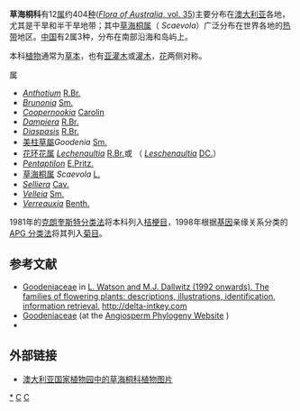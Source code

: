 {{Automatic taxobox
| taxon = Goodeniaceae
| image = Goodenia ramosissima-Sowerby.jpg
| image_caption = ''Goodenia ramosissima''
| authority = [[Robert_Brown_(botanist)|R.Br.]] ，[[Barthélemy_Charles_Joseph_Dumortier|Dumort.]]修订
| subdivision_ranks = [[属|属]]
| subdivision = 
参见正文
}}

'''草海桐科'''有12[[属|属]]约404[[种|种]]([https://web.archive.org/web/20060915011926/http://deh.gov.au/biodiversity/abrs/publications/flora-of-australia/vol35.html ''Flora of Australia'', vol. 35])主要分布在[[澳大利亚|澳大利亚]]各地，尤其是干旱和半干旱地带；其中[[草海桐属|草海桐属]]（ ''Scaevola''）广泛分布在世界各地的[[热带|热带]]地区。[[中国|中国]]有2属3种，分布在南部沿海和岛屿上。

本科[[植物|植物]]通常为[[草本|草本]]，也有[[亚灌木|亚灌木]]或[[灌木|灌木]]，[[花|花]]两侧对称。

;属
* ''[[Anthotium|Anthotium]]'' [[Robert_Brown_(botanist)|R.Br.]]
* ''[[Brunonia|Brunonia]]'' [[James_Edward_Smith|Sm.]]
* ''[[Coopernookia|Coopernookia]]'' [[Carolin|Carolin]]
* ''[[Dampiera|Dampiera]]'' [[Robert_Brown_(botanist)|R.Br.]]
* ''[[Diaspasis|Diaspasis]]'' [[Robert_Brown_(botanist)|R.Br.]]
* [[美柱草屬|美柱草屬]]''Goodenia'' [[James_Edward_Smith|Sm.]]
* [[花环花属|花环花属]] ''[[Lechenaultia|Lechenaultia]]'' [[Robert_Brown_(botanist)|R.Br.]]或 （ ''[[Leschenaultia|Leschenaultia]]'' [[A._P._de_Candolle|DC.]]）
* ''[[Pentaptilon|Pentaptilon]]'' [[E.Pritz.|E.Pritz.]]
* [[草海桐属|草海桐属]] ''Scaevola'' [[L.|L.]]
* ''[[Selliera|Selliera]]'' [[Cav.|Cav.]]
* ''[[Velleia|Velleia]]'' [[James_Edward_Smith|Sm.]]
* ''[[Verreauxia|Verreauxia]]'' [[Benth.|Benth.]]

1981年的[[克朗奎斯特分类法|克朗奎斯特分类法]]将本科列入[[桔梗目|桔梗目]]，1998年根据[[基因|基因]]亲缘关系分类的[[APG_分类法|APG 分类法]]将其列入[[菊目|菊目]]。

== 参考文献 ==
* [http://delta-intkey.com/angio/www/goodenia.htm Goodeniaceae] {{Wayback|url=http://delta-intkey.com/angio/www/goodenia.htm |date=20061101095421 }} in [http://delta-intkey.com/angio/ L. Watson and M.J. Dallwitz (1992 onwards). The families of flowering plants: descriptions, illustrations, identification, information retrieval.] {{Wayback|url=http://delta-intkey.com/angio/ |date=20060426025029 }} http://delta-intkey.com {{Wayback|url=http://delta-intkey.com/ |date=20070103200438 }}
* [http://www.mobot.org/MOBOT/Research/APweb/orders/asteralesweb.htm#Goodeniaceae Goodeniaceae] {{WebCite|url=https://www.webcitation.org/673L3eL9X?url=http://www.mobot.org/MOBOT/Research/APweb/orders/asteralesweb.htm#Goodeniaceae |date=20120420002709 |dateformat=iso }} (at the [http://www.mobot.org/MOBOT/Research/APweb Angiosperm Phylogeny Website] {{Wayback|url=http://www.mobot.org/MOBOT/Research/APweb |date=20160323175342 }})
* {{cite web|url=http://www.deh.gov.au/biodiversity/abrs/publications/flora-of-australia/vol35.html|title=Flora of Australia vol. 35|author=Australian Department of the Environment and Heritage|publisher=Australian Government Publishing Service (AGPS)|year=1992|accessdate=2006-09-17|archive-url=https://web.archive.org/web/20060915011926/http://deh.gov.au/biodiversity/abrs/publications/flora-of-australia/vol35.html|archive-date=2006-09-15|dead-url=yes}}

== 外部链接 ==
* [https://web.archive.org/web/20091020091830/http://anbg.gov.au/images/photo_cd/goodeniaceae 澳大利亚国家植物园中的草海桐科植物图片]
{{commonscat|Goodeniaceae}}
{{Taxonbar}}

[[Category:草海桐科|*]]
[[Category:植物科名|C]]
[[Category:菊目|C]]